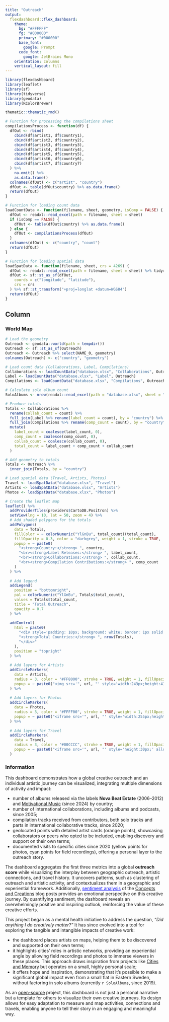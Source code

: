 ```yaml
---
title: "Outreach"
output: 
  flexdashboard::flex_dashboard:
    theme:
      bg: "#FFFFFF"
      fg: "#000000" 
      primary: "#000000"
      base_font:
        google: Prompt
      code_font:
        google: JetBrains Mono
    orientation: columns
    vertical_layout: fill
---
```


```r
library(flexdashboard)
library(leaflet)
library(sf)
library(tidyverse)
library(geodata)
library(RColorBrewer)

thematic::thematic_rmd()

# Function for processing the compilations sheet
compilationsProcess <- function(df) {
  dfOut <- rbind(
    cbind(df$artist1, df$country1),
    cbind(df$artist2, df$country2),
    cbind(df$artist3, df$country3),
    cbind(df$artist4, df$country4),
    cbind(df$artist5, df$country5),
    cbind(df$artist6, df$country6),
    cbind(df$artist7, df$country7)
  ) %>%
    na.omit() %>%
    as.data.frame()
  colnames(dfOut) <- c("artist", "country")
  dfOut <- table(dfOut$country) %>% as.data.frame()
  return(dfOut)
}

# Function for loading count data
loadCountData <- function(filename, sheet, geometry, isComp = FALSE) {
  dfOut <- readxl::read_excel(path = filename, sheet = sheet)
  if (isComp == FALSE) {
    dfOut <- table(dfOut$country) %>% as.data.frame()
  } else {
    dfOut <- compilationsProcess(dfOut)
  }
  colnames(dfOut) <- c("country", "count")
  return(dfOut)
}

# Function for loading spatial data
loadSpatData <- function(filename, sheet, crs = 4269) {
  dfOut <- readxl::read_excel(path = filename, sheet = sheet) %>% tidyr::drop_na()
  dfOut <- sf::st_as_sf(dfOut,
    coords = c("longitude", "latitude"),
    crs = crs
  ) %>% sf::st_transform("+proj=longlat +datum=WGS84")
  return(dfOut)
}
```

Column {data-width=650 .tabset}
-----------------------------------------------------------------------

### World Map

```r
# Load the geometry
Outreach <- geodata::world(path = tempdir())
Outreach <- sf::st_as_sf(Outreach)
Outreach <- Outreach %>% select(NAME_0, geometry)
colnames(Outreach) <- c("country", "geometry")

# Load count data (Collaborations, Label, Compilations)
Collaborations <- loadCountData("database.xlsx", "Collaborations", Outreach)
Label <- loadCountData("database.xlsx", "Label", Outreach)
Compilations <- loadCountData("database.xlsx", "Compilations", Outreach, isComp = TRUE)

# Calculate solo album count
SoloAlbums <- nrow(readxl::read_excel(path = "database.xlsx", sheet = "Solo"))

# Produce totals
Totals <- Collaborations %>%
  rename(collab_count = count) %>%
  full_join(Label %>% rename(label_count = count), by = "country") %>%
  full_join(Compilations %>% rename(comp_count = count), by = "country") %>%
  mutate(
    label_count = coalesce(label_count, 0),
    comp_count = coalesce(comp_count, 0),
    collab_count = coalesce(collab_count, 0),
    total_count = label_count + comp_count + collab_count
  )

# Add geometry to totals
Totals <- Outreach %>%
  inner_join(Totals, by = "country")

# Load spatial data (Travel, Artists, Photos)
Travel <- loadSpatData("database.xlsx", "Travel")
Artists <- loadSpatData("database.xlsx", "Artists")
Photos <- loadSpatData("database.xlsx", "Photos")

# Create the leaflet map
leaflet() %>%
  addProviderTiles(providers$CartoDB.Positron) %>%
  setView(lng = 10, lat = 50, zoom = 4) %>%
  # Add shaded polygons for the totals
  addPolygons(
    data = Totals,
    fillColor = ~ colorNumeric("YlGnBu", total_count)(total_count),
    fillOpacity = 0.3, color = "darkgrey", weight = 1, stroke = TRUE,
    popup = ~ paste0(
      "<strong>Country:</strong> ", country,
      "<br><strong>Label Releases:</strong> ", label_count,
      "<br><strong>Collaborations:</strong> ", collab_count,
      "<br><strong>Compilation Contributions:</strong> ", comp_count
    )
  ) %>%
  
  # Add legend
  addLegend(
    position = "bottomright",
    pal = colorNumeric("YlGnBu", Totals$total_count),
    values = Totals$total_count,
    title = "Total Outreach",
    opacity = 0.7
  ) %>%
  
  addControl(
    html = paste0(
      "<div style='padding: 10px; background: white; border: 1px solid #ccc; border-radius: 4px;'>",
      "<strong>Total Countries:</strong> ", nrow(Totals),
      "</div>"
    ),
    position = "topright"
  ) %>%
  
  # Add layers for Artists
  addCircleMarkers(
    data = Artists,
    radius = 3, color = "#FF8000", stroke = TRUE, weight = 1, fillOpacity = 0.8,
    popup = ~ paste0("<img src='", url, "' style='width:243px;height:413px;'>")
  ) %>%
  
  # Add layers for Photos
  addCircleMarkers(
    data = Photos,
    radius = 3, color = "#FFFF00", stroke = TRUE, weight = 1, fillOpacity = 0.8,
    popup = ~ paste0("<iframe src='", url, "' style='width:255px;height:438px;'></iframe>")
  ) %>%
  
  # Add layers for Travel
  addCircleMarkers(
    data = Travel,
    radius = 3, color = "#00CCCC", stroke = TRUE, weight = 1, fillOpacity = 0.8,
    popup = ~ paste0("<iframe src='", url, "' style='height:30px;' allow='autoplay'></iframe>")
  )
```

### Information

<script>
function showSentimentPopup() {
  const popupContent = `
    <div style="max-width:600px; text-align:center;">
      <h4>Sentiment Analysis</h4>
      <img src="https://permagate.io/u8nu79ZnwCi8pyuwvduwSkZp7h4gf76_zqdq01s1SGA" style="width:60%; margin-right:2%;">
      <img src="https://permagate.io/vEwCaZlpe7-zx6piILQ89MtBJPrt3CbGIizpx788dtc" style="width:60%;">
    </div>`;
  const popupWindow = window.open("", "SentimentAnalysis", "width=600,height=800");
  popupWindow.document.write(popupContent);
  popupWindow.document.close();
}
</script>

This dashboard demonstrates how a global creative outreach and an individual artistic journey can be visualized, integrating multiple dimensions of activity and impact:

* number of albums released via the labels **Nova Beat Estate** (2006–2012) and [Motivational Music](https://www.motivational-music.one) (since 2024) by country;
* number of international collaborations, including albums and podcasts, since 2005;
* compilation tracks received from contributors, both solo tracks and parts in international collaborative tracks, since 2020; 
* geolocated points with detailed artist cards (orange points), showcasing collaborators or peers who opted to be included, enabling discovery and support on their own terms;
* documented visits to specific cities since 2020 (yellow points for photos, cyan points for field recordings), offering a personal layer to the outreach story.

The dashboard aggregates the first three metrics into a global **outreach score** while visualizing the interplay between geographic outreach, artistic connections, and travel history. It uncovers patterns, such as clustering of outreach and artistic activity, and contextualizes them in a geographic and experiential framework. Additionally, <span style="color:blue; text-decoration:underline; cursor:pointer;" onclick="showSentimentPopup()">sentiment analysis</span> of the [Concepts and Creations](https://paragraph.xyz/@aurora-mm) blog posts provides an emotional perspective on this creative journey. By quantifying sentiment, the dashboard reveals an overwhelmingly positive and inspiring outlook, reinforcing the value of these creative efforts.

This project began as a mental health initiative to address the question, *"Did anything I do creatively matter?"* It has since evolved into a tool for exploring the tangible and intangible impacts of creative work:

* the dashboard places artists on maps, helping them to be discovered and supported on their own terms;
* it highlights cities' roles in artistic networks, providing an experiential angle by allowing field recordings and photos to immerse viewers in these places. This approach draws inspiration from projects like [Cities and Memory](https://citiesandmemory.com) but operates on a small, highly personal scale;
* it offers hope and inspiration, demonstrating that it’s possible to make a significant global impact even from a small flat in Eastern Sweden, without factoring in solo albums (currently `r SoloAlbums`, since 2019).

As an [open-source](https://github.com/aurora-mm/Outreach) project, this dashboard is not just a personal narrative but a template for others to visualize their own creative journeys. Its design allows for easy adaptation to measure and map activities, connections and travels, enabling anyone to tell their story in an engaging and meaningful way.

